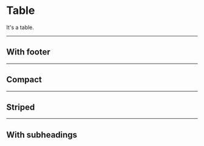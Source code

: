 
# Table

It's a table.

<ComponentPreview code={tableCode} />

-----
## With footer
<ComponentPreview code={footCode} />

-----
## Compact
<ComponentPreview code={compactCode} />

-----
## Striped
<ComponentPreview code={stripedCode} />

-----
## With subheadings
<ComponentPreview code={composedCode} />
